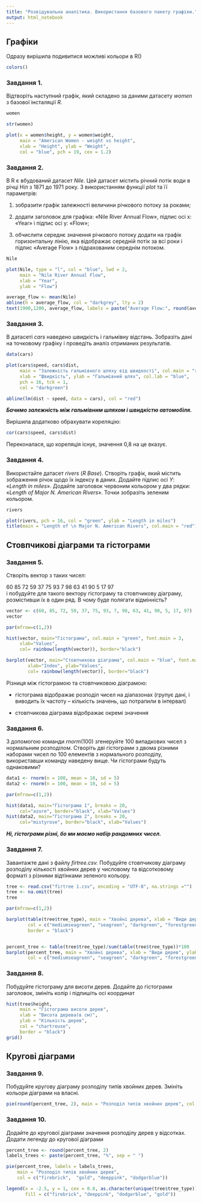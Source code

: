 ---
title: "Розвідувальна аналітика. Використання базового пакету графіки."
output: html_notebook
---

## Графіки

Одразу вирішила подивитися можливі кольори в R()

```{r}
colors()
```

### **Завдання 1.**

Відтворіть наступний графік, який складено за даними датасету *women* з базової інсталяції *R.*

```{r}
women
```

```{r}
str(women)
```

```{r}
plot(x = women$height, y = women$weight, 
     main = "American Women - weight vs height", 
     xlab = "Height", ylab = "Weight", 
     col = "blue", pch = 19, cex = 1.2)
```

### **Завдання 2.**

В R є вбудований датасет *Nile*. Цей датасет містить річний потік води в річці Ніл з 1871 до 1971 року. З використанням функції *plot* та її параметрів:

1)  зобразити графік залежності величини річкового потоку за роками;

2)  додати заголовок для графіка: «Nile River Annual Flow», підпис осі x: «Year» і підпис осі y: «Flow»;

3)  обчислити середнє значення річкового потоку додати на графік горизонтальну лінію, яка відображає середній потік за всі роки і підпис «Average Flow» з підрахованим середнім потоком.

```{r}
Nile
```

```{r}
plot(Nile, type = "l", col = "blue", lwd = 2, 
     main = "Nile River Annual Flow", 
     xlab = "Year", 
     ylab = "Flow")

average_flow <- mean(Nile)
abline(h = average_flow, col = "darkgrey", lty = 2)
text(1900,1200, average_flow, labels = paste("Average Flow:", round(average_flow, 2)), pos = 4, col = "darkgrey")
```

### **Завдання 3.**

В датасеті *cars* наведено швидкість і гальмівну відстань. Зобразіть дані на точковому графіку і проведіть аналіз отриманих результатів.

```{r}
data(cars)
```

```{r}
plot(cars$speed, cars$dist, 
     main = "Залежність гальмівного шляху від швидкості", col.main = "red",
     xlab = "Швидкість", ylab = "Гальмівний шлях", col.lab = "blue",
     pch = 16, tck = 1,
     col = "darkgreen")

abline(lm(dist ~ speed, data = cars), col = "red")
```

***Бачимо залежність між гальмівним шляхом і швидкістю автомобіля.***

Вирішила додатково обрахувати кореляцію:

```{r}
cor(cars$speed, cars$dist)
```

Переконалася, що кореляція існує, значення 0,8 на це вказує.

### **Завдання 4.**

Використайте датасет *rivers* (*R Base*). Створіть графік, який містить зображення річок щодо їх індексу в даних. Додайте підпис осі *Y*: «*Length in miles*». Додайте заголовок червоним кольором у два рядки: «*Length of Major N. American Rivers*». Точки зобразіть зеленим кольором.

```{r}
rivers
```

```{r}
plot(rivers, pch = 16, col = "green", ylab = "Length in miles")
title(main = "Length of \n Major N. American Rivers", col.main = "red")
```

## Стовпчикові діаграми та гістограми

### **Завдання 5.**

Створіть вектор з таких чисел:

60 85 72 59 37 75 93 7 98 63 41 90 5 17 97\
і побудуйте для такого вектору гістограму та стовпчикову діаграму, розмістивши їх в один ряд. В чому буде полягати відмінність?

```{r}
vector <- c(60, 85, 72, 59, 37, 75, 93, 7, 98, 63, 41, 90, 5, 17, 97)
vector
```

```{r}
par(mfrow=c(1,2))

hist(vector, main="Гістограма", col.main = "green", font.main = 3,
     xlab="Values", 
     col= rainbow(length(vector)), border="black")

barplot(vector, main="Стовпчикова діаграма", col.main = "blue", font.main = 3,
        xlab="Index", ylab="Values", 
        col= rainbow(length(vector)), border="black")
```

Різниця між гістограмою та стовпчиковою діаграмою:

-   гістограма відображає розподіл чисел на діапазонах (групує дані, і виводить їх частоту -- кількість значень, що потрапили в інтервал)

-   стовпчикова діаграма відображає окремі значення

### **Завдання 6.**

З допомогою команди *rnorm*(100) згенеруйте 100 випадкових чисел з нормальним розподілом. Створіть дві гістограми з двома різними наборами чисел по 100 елементів з нормального розподілу, використавши команду наведену вище. Чи гістограми будуть однаковими?

```{r}
data1 <- rnorm(n = 100, mean = 10, sd = 5)
data2 <- rnorm(n = 100, mean = 10, sd = 5)
```

```{r}
par(mfrow=c(1,2))

hist(data1, main="Гістограма 1", breaks = 20, 
     col="azure", border="black", xlab="Values")
hist(data2, main="Гістограма 2", breaks = 20, 
     col="mistyrose", border="black", xlab="Values")
```

***Ні, гістограми різні, бо ми маємо набір рандомних чисел.***

### **Завдання 7.**

Завантажте дані з файлу *firtree.csv.* Побудуйте стовпчикову діаграму розподілу кількості хвойних дерев у числовому та відсотковому форматі з різними відтінками зеленого кольору.

```{r}
tree <- read.csv("firtree 1.csv", encoding = "UTF-8", na.strings ="")
tree <- na.omit(tree)
tree
```

```{r}
par(mfrow=c(1,2))

barplot(table(tree$tree_type), main = "Хвойні дерева", xlab = "Види дерев", ylab = "Частота",
        col = c("mediumseagreen", "seagreen", "darkgreen", "forestgreen"), 
        border = "black")


percent_tree <- table(tree$tree_type)/sum(table(tree$tree_type))*100
barplot(percent_tree, main = "Хвойні дерева", xlab = "Види дерев", ylab = "Частота у %",
        col = c("mediumseagreen", "seagreen", "darkgreen", "forestgreen"), border = "black")
```

### **Завдання 8.**

Побудуйте гістограму для висоти дерев. Додайте до гістограми заголовок, змініть колір і підпишіть осі координат

```{r}
hist(tree$height, 
     main = "Гістограма висоти дерев",
     xlab = "Висота дерева(в см)",          
     ylab = "Кількість дерев",       
     col = "chartreuse",                  
     border = "black")
grid()
```

## Кругові діаграми

### **Завдання 9.**

Побудуйте кругову діаграму розподілу типів хвойних дерев. Змініть кольори діаграми на власні*.*

```{r}
pie(round(percent_tree, 2), main = "Розподіл типів хвойних дерев", col = c("lightcoral",  "orchid", "pink", "lightblue"))
```

### **Завдання 10.**

Додайте до кругової діаграми значення розподілу дерев у відсотках*.* Додати легенду до кругової діаграми

```{r}
percent_tree <- round(percent_tree, 2)
labels_trees <- paste(percent_tree, "%", sep = " ")

pie(percent_tree, labels = labels_trees, 
    main = "Розподіл типів хвойних дерев", 
    col = c("firebrick",  "gold", "deeppink", "dodgerblue"))

legend(x = -2.5, y = 1, cex = 0.8, as.character(unique(tree$tree_type)), 
       fill = c("firebrick", "deeppink", "dodgerblue", "gold"))
```
